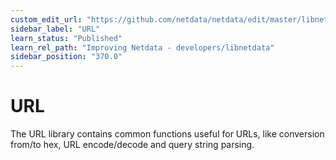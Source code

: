 ```yaml
---
custom_edit_url: "https://github.com/netdata/netdata/edit/master/libnetdata/url/README.md"
sidebar_label: "URL"
learn_status: "Published"
learn_rel_path: "Improving Netdata - developers/libnetdata"
sidebar_position: "370.0"
---
```



# URL

The URL library contains common functions useful for URLs, like conversion from/to hex, 
URL encode/decode and query string parsing. 


